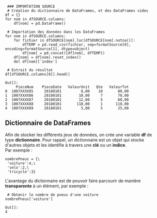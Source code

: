 <source lang="python3">
 ### IMPORTATION SOURCE
 # Création du dictionnaire de DataFrames, et des DataFrames vides
df = {}
for nom in dfSOURCE.columns:
    df[nom] = pd.DataFrame()

 # Importation des données dans les DataFrames
for nom in dfSOURCE.columns:
    for fichier in dfSOURCE[nom].loc[dfSOURCE[nom].notna()]:
        dfTEMP = pd.read_csv(fichier, sep=formatSource[0], encoding=formatSource[1], dtype=object)
        df[nom] = pd.concat([df[nom], dfTEMP])
    df[nom] = df[nom].reset_index()
    del df[nom]['index']

 # Extrait du résultat
df[dfSOURCE.columns[0]].head()
</source>

<source>
Out[]:
     PieceNum    PieceDate   ValeurUnit   Qte   ValeurTot
0  1007XXXX85     20180101         8,00    10       80,00
1  1007XXXX86     20180101        10,00     7       70,00
2  1007XXXX87     20180101        12,00     5       60,00
3  1007XXXX88     20180101       118,00     1      118,00
4  1007XXXX89     20180101         5,00     5       25,00
</source>

== Dictionnaire de DataFrames ==

Afin de stocker les différents jeux de données, on crée une variable '''df''' de type '''dictionnaire'''.
Pour rappel, un dictionnaire est un objet qui stocke d'autres objets et les identifie à travers une '''clé''' ou un '''indice'''. <br>
Par exemple :
<source lang="python3">
nombrePneus = {\
 'voiture':4,\
 'velo':2,\
 'tricycle':3}
</source>

L'avantage du dictionnaire est de pouvoir faire parcourir de manière '''transparente''' à un élément, par exemple :
<source lang="python3">
 # Obtenir le nombre de pneus d'une voiture
nombrePneus['voiture']
</source>
<source>
Out[]:
4
</source>
